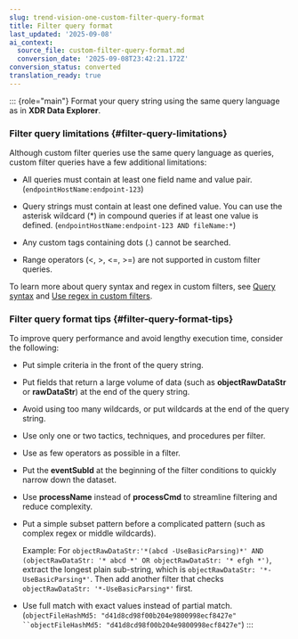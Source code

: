 ```yaml
---
slug: trend-vision-one-custom-filter-query-format
title: Filter query format
last_updated: '2025-09-08'
ai_context:
  source_file: custom-filter-query-format.md
  conversion_date: '2025-09-08T23:42:21.172Z'
conversion_status: converted
translation_ready: true
---
```


::: {role="main"}
Format your query string using the same query language as in **XDR Data Explorer**.

### Filter query limitations {#filter-query-limitations}

Although custom filter queries use the same query language as queries, custom filter queries have a few additional limitations:

- All queries must contain at least one field name and value pair. (`endpointHostName:endpoint-123`)

- Query strings must contain at least one defined value. You can use the asterisk wildcard (\*) in compound queries if at least one value is defined. (`endpointHostName:endpoint-123 AND fileName:*`)

- Any custom tags containing dots (.) cannot be searched.

- Range operators (\<, \>, \<=, \>=) are not supported in custom filter queries.

To learn more about query syntax and regex in custom filters, see [Query syntax](search-syntax.mdx) and [Use regex in custom filters](using-regex-custom-filters.mdx).

### Filter query format tips {#filter-query-format-tips}

To improve query performance and avoid lengthy execution time, consider the following:

- Put simple criteria in the front of the query string.

- Put fields that return a large volume of data (such as **objectRawDataStr** or **rawDataStr**) at the end of the query string.

- Avoid using too many wildcards, or put wildcards at the end of the query string.

- Use only one or two tactics, techniques, and procedures per filter.

- Use as few operators as possible in a filter.

- Put the **eventSubId** at the beginning of the filter conditions to quickly narrow down the dataset.

- Use **processName** instead of **processCmd** to streamline filtering and reduce complexity.

- Put a simple subset pattern before a complicated pattern (such as complex regex or middle wildcards).

  Example: For `objectRawDataStr:'*(abcd -UseBasicParsing)*' AND (objectRawDataStr: '* abcd *' OR objectRawDataStr: '* efgh *')`, extract the longest plain sub-string, which is `objectRawDataStr: '*-UseBasicParsing*'`. Then add another filter that checks `objectRawDataStr: '*-UseBasicParsing*'` first.

- Use full match with exact values instead of partial match. (`objectFileHashMd5: "d41d8cd98f00b204e9800998ecf8427e" ``objectFileHashMd5: "d41d8cd98f00b204e9800998ecf8427e"`)
:::
